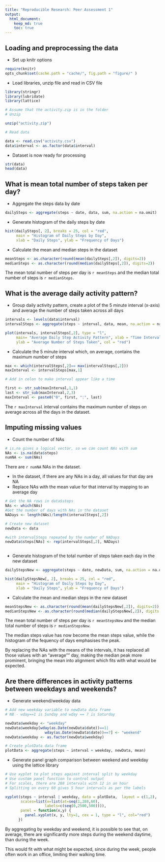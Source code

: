 ```yaml
---
title: "Reproducible Research: Peer Assessment 1"
output: 
  html_document:
    keep_md: true
    toc: true
---
```


## Loading and preprocessing the data

* Set up knitr options

```r
require(knitr)
opts_chunk$set(cache.path = "cache/", fig.path = "figure/" )

```


* Load libraries, unzip file and read in CSV file

```r

library(stringr)
library(lubridate)
library(lattice)

# Assume that the activity.zip is in the folder
# Unzip

unzip("activity.zip")

# Read data

data <- read.csv("activity.csv")
data$interval <- as.factor(data$interval)

```

* Dataset is now ready for processing

```r

str(data)
head(data)

```


## What is mean total number of steps taken per day?

* Aggregate the steps data by date

```r

dailySteps <- aggregate(steps ~ date, data, sum, na.action = na.omit)

```

* Generate histogram of the daily steps by date

```r

hist(dailySteps[, 2], breaks = 25, col = "red", 
     main = "Histogram of Daily Steps by Day", 
     xlab = "Daily Steps", ylab = "Frequency of Days")

```

* Calculate the mean and median steps in the dataset

```r

meanSteps <- as.character(round(mean(dailySteps[,2]), digits=2))
medianSteps <- as.character(round(median(dailySteps[,2]), digits=2))

```

The mean total number of steps per day is `r meanSteps` and the median total 
number of steps is `r medianSteps`.

## What is the average daily activity pattern?

* Group daily activity pattern, create a plot of the 5 minute interval (x-axis) 
and average the number of steps taken across all days

```r

intervals <- levels(data$interval)
intervalSteps <- aggregate(steps ~ interval, data, mean, na.action = na.omit)

plot(intervals, intervalSteps[,2], type = "l", 
     main= "Average Daily Step Activity Pattern", xlab = "Time Interval", 
     ylab = "Average Number of Steps Taken", col = "red")

```

* Calculate the 5 minute interval which, on average, contains the maximum number 
of steps

```r

max <- which(intervalSteps[,2]== max(intervalSteps[,2]))
maxInterval <- intervalSteps[max,1]

# Add in colon to make interval appear like a time

first <- str_sub(maxInterval,1,1)
last <- str_sub(maxInterval,2,3)
maxInterval <- paste0("0", first, ":", last)

```

The `r maxInterval` interval contains the maximum number of steps on average 
across all the days in the dataset.

## Imputing missing values

* Count the number of NAs

```r

# is.na gives a logical vector, so we can count NAs with sum
NAs <- is.na(data$steps)
numNA <- sum(NAs)

```

There are `r numNA` NAs in the dataset.

* In the dataset, if there are any NAs in a day, all values for that day are NA
* Replace NAs with the mean value for that interval by mapping to an average day

```r

# Get the NA rows in data$steps
NAs <- which(NAs)
#Get the number of days with NAs in the dataset
NADays <- length(NAs)/length(intervalSteps[,2])

# Create new dataset 
newData <- data

#with intervalSteps repeated by the number of NADays
newData$steps[NAs] <- rep(intervalSteps[,2], NADays)
  
```

* Generate histogram of the total number of steps taken each day in the new 
dataset

```r

dailyStepsNew <- aggregate(steps ~ date, newData, sum, na.action = na.omit)

hist(dailyStepsNew[, 2], breaks = 25, col = "red", 
     main = "Histogram of Daily Steps by Day", 
     xlab = "Daily Steps", ylab = "Frequency of Days")


```

* Calculate the mean and median steps in the new dataset

```r

meanStepsNew <- as.character(round(mean(dailyStepsNew[,2]), digits=2))
medianStepsNew <- as.character(round(median(dailyStepsNew[,2]), digits = 2))

```

The mean total number of steps per day is `r meanStepsNew` and the median total
number of steps is `r medianStepsNew`.

The median steps value has now become the mean steps value, while the histogram
of the fequency of days emphasises the peak. 

By replacing the NAs with the means of the intervals, it has replaced all those 
values with an "average"" day, making the median peak more prominent, bringing 
the mean into alignment which fits with what would be expected.

## Are there differences in activity patterns between weekdays and weekends?

* Generate weekend/weekday data

```r

# Add new weekday variable to newData data frame
# NB - wday==1 is Sunday and wday == 7 is Saturday

newData$weekday <- "weekday"
newData$weekday[wday(as.Date(newData$date))==1|
                  wday(as.Date(newData$date))==7] <- "weekend"
newData$weekday <- as.factor(newData$weekday)

# Create plotData data frame
plotData <- aggregate(steps ~ interval + weekday, newData, mean)

```

* Generate panel graph comparison between weekend and weekday
using the lattice library

```r
# Use xyplot to plot steps against interval split by weekday
# Use custom panel function to control output
# For scales, there are 288 intervals with 12 in an hour
# Splitting on every 60 gives 5 hour intervals as per the labels

xyplot(steps ~ interval | weekday, data = plotData,  layout = c(1,2),
       scales=list(x=list(at=seq(1,288,60), 
                  labels=c(seq(0,2500,500)))),
       panel = function(x,y) {
         panel.xyplot(x, y, lty=1, cex = 1, type = "l", col="red")
      })


```

By aggregating by weekday and weekend, it is possible to see that, on average,
there are significantly more steps during the weekend daytime, than during the
week. 

This would fit with what might be expected, since during the week, people often
work in an office, limiting their walking time.
